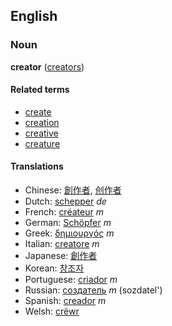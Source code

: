 ==English==
===Noun===
'''creator''' ([[creators]])

====Related terms====
*[[create]]
*[[creation]]
*[[creative]]
*[[creature]]

====Translations====
*Chinese: [[創作者]], [[创作者]]
*Dutch: [[schepper]] ''de''
*French: [[créateur]] ''m''
*German: [[Schöpfer]] ''m''
*Greek: [[δημιουργός]] ''m''
*Italian: [[creatore]] ''m''
*Japanese: [[創作者]]
*Korean: [[창조자]]
*Portuguese: [[criador]] ''m''
*Russian: [[создатель]] ''m'' (sozdatel')
*Spanish: [[creador]] ''m''
*Welsh: [[crëwr]]